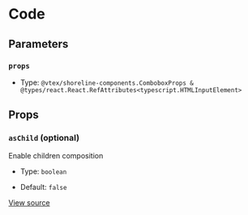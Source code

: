 # Code

## Parameters

### `props`

- Type: `@vtex/shoreline-components.ComboboxProps & @types/react.React.RefAttributes<typescript.HTMLInputElement>`

## Props

### `asChild` (optional)

Enable children composition

- Type: `boolean`

- Default: `false`

[View source](https://github.com/vtex/shoreline/blob/4b310ee4d/packages/components/src/combobox/combobox.tsx#L6)
